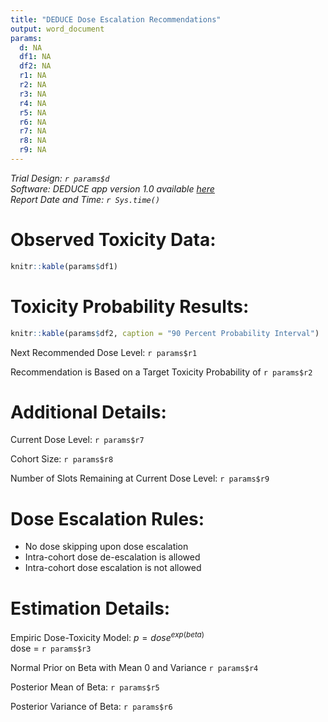 ```yaml
---
title: "DEDUCE Dose Escalation Recommendations"
output: word_document
params:
  d: NA
  df1: NA
  df2: NA
  r1: NA
  r2: NA
  r3: NA
  r4: NA
  r5: NA
  r6: NA
  r7: NA
  r8: NA
  r9: NA
---
```


*Trial Design: `r params$d`*\
*Software: DEDUCE app version 1.0 available [here](https://bengarski.shinyapps.io/DEDUCE/)*\
*Report Date and Time: `r Sys.time()`*\

# Observed Toxicity Data:

```r
knitr::kable(params$df1)
```


# Toxicity Probability Results:
```r
knitr::kable(params$df2, caption = "90 Percent Probability Interval")
```

Next Recommended Dose Level: `r params$r1`

Recommendation is Based on a Target Toxicity Probability of `r params$r2`

# Additional Details:

Current Dose Level: `r params$r7`

Cohort Size: `r params$r8`

Number of Slots Remaining at Current Dose Level: `r params$r9`

# Dose Escalation Rules:

* No dose skipping upon dose escalation
* Intra-cohort dose de-escalation is allowed
* Intra-cohort dose escalation is not allowed

# Estimation Details:

Empiric Dose-Toxicity Model: $p = dose^{exp(beta)}$\
dose = `r params$r3`

Normal Prior on Beta with Mean 0 and Variance `r params$r4`

Posterior Mean of Beta: `r params$r5`

Posterior Variance of Beta: `r params$r6`
